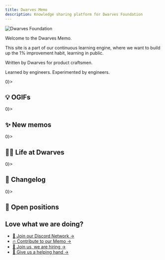 ```yaml
---
title: Dwarves Memo
description: Knowledge sharing platform for Dwarves Foundation
---
```


<img src="/assets/home_cover.webp" alt="Dwarves Foundation" className="w-full h-auto no-zoom" />

Welcome to the Dwarves Memo.

This site is a part of our continuous learning engine, where we want to build up the 1% improvement habit, learning in public.

Written by Dwarves for product craftsmen.

Learned by engineers. Experimented by engineers.

<If condition={ogifMemos?.length > 0}>
  ## 💡 OGIFs
  <MemoVLinkList data={ogifMemos} hideDate color="secondary" />
</If>

<If condition={newMemos?.length > 0}>
  ## ✨ New memos
  <MemoVList data={newMemos} hideDate />
</If>

<If condition={teamMemos?.length > 0}>
  ## 🧑‍💻 Life at Dwarves
  <MemoVList data={teamMemos} hideAuthors hideThumbnail />
</If>

<If condition={changelogMemos?.length > 0}>
  ## 📝 Changelog
  <MemoVLinkList data={changelogMemos} />
</If>

<If condition={hiringMemos?.length > 0}>
  ## 🤝 Open positions
  <MemoVList data={hiringMemos} hideAuthors hideThumbnail hideDate />
</If>

<div className="love-watch-we-are-doing">
  <h2>
    Love what we are doing?
  </h2>
  <ul>
    <li>
      <a
        href="https://discord.gg/dfoundation"
        className="text-primary text-sm"
      >
        🩷 Join our Discord Network →
      </a>
    </li>
    <li>
      <a
        href="https://github.com/dwarvesf/playground"
        className="!text-primary text-sm"
      >
        🔥 Contribute to our Memo →
      </a>
    </li>
    <li>
      <a
        href="https://careers.d.foundation/"
        className="text-primary text-sm"
      >
        🤝 Join us, we are hiring →
      </a>
    </li>
    <li>
      <a
        href="http://memo.d.foundation/earn/"
        className="text-primary text-sm"
      >
        🙋 Give us a helping hand →
      </a>
    </li>
  </ul>
</div>
